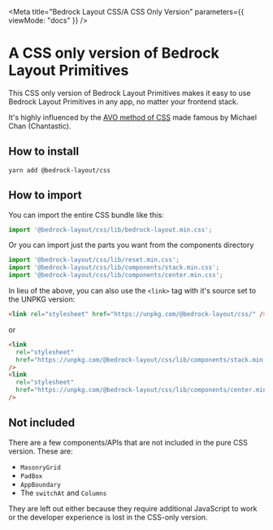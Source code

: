 
<Meta
  title="Bedrock Layout CSS/A CSS Only Version"
  parameters={{ viewMode: "docs" }}
/>

# A CSS only version of Bedrock Layout Primitives

This CSS only version of Bedrock Layout Primitives makes it easy to use Bedrock Layout Primitives in any app, no matter your frontend stack.

It's highly influenced by the [AVO method of CSS](https://chan.dev/avo) made famous by Michael Chan (Chantastic).

## How to install

`yarn add @bedrock-layout/css`

## How to import

You can import the entire CSS bundle like this:

```javascript
import '@bedrock-layout/css/lib/bedrock-layout.min.css';
```

Or you can import just the parts you want from the components directory

```javascript
import '@bedrock-layout/css/lib/reset.min.css';
import '@bedrock-layout/css/lib/components/stack.min.css';
import '@bedrock-layout/css/lib/components/center.min.css';
```

In lieu of the above, you can also use the `<link>` tag with it's source set to the UNPKG version:

```html
<link rel="stylesheet" href="https://unpkg.com/@bedrock-layout/css/" />
```

or

```html
<link
  rel="stylesheet"
  href="https://unpkg.com/@bedrock-layout/css/lib/components/stack.min.css"
/>
<link
  rel="stylesheet"
  href="https://unpkg.com/@bedrock-layout/css/lib/components/center.min.css"
/>
```

## Not included

There are a few components/APIs that are not included in the pure CSS version. These are:

- `MasonryGrid`
- `PadBox`
- `AppBoundary`
- The `switchAt` and `Columns`

They are left out either because they require additional JavaScript to work or the developer experience is lost in the CSS-only version.
